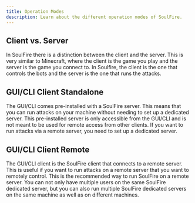 ```yaml
---
title: Operation Modes
description: Learn about the different operation modes of SoulFire.
---
```



## Client vs. Server

In SoulFire there is a distinction between the client and the server.
This is very similar to Minecraft, where the client is the game you play and the server is the game you connect to.
In Soulfire, the client is the one that controls the bots and the server is the one that runs the attacks.

## GUI/CLI Client Standalone

The GUI/CLI comes pre-installed with a SoulFire server.
This means that you can run attacks on your machine without needing to set up a dedicated server.
This pre-installed server is only accessible from the GUI/CLI and is not meant to be used for remote access from other clients.
If you want to run attacks via a remote server, you need to set up a dedicated server.

<Mermaid chart="
graph LR
    subgraph Y[Your machine]
        C[SoulFire client]
        I[SoulFire integrated server]
    end
    subgraph M[Minecraft Server]
    end
    C --> I
    I --> M
" />

## GUI/CLI Client Remote

The GUI/CLI client is the SoulFire client that connects to a remote server.
This is useful if you want to run attacks on a remote server that you want to remotely control.
This is the recommended way to run SoulFire on a remote server.
You can not only have multiple users on the same SoulFire dedicated server,
but you can also run multiple SoulFire dedicated servers on the same machine as well as on different machines.

<Mermaid chart="
graph LR
    subgraph Y[Your machine]
        YourClient[SoulFire client]
    end
    subgraph O[Other user's machine]
        OtherClient[SoulFire client]
    end
    subgraph R[Remote machine]
        S[SoulFire dedicated server]
    end
    subgraph M[Minecraft Server]
    end
    YourClient --> S
    OtherClient --> S
    S --> M
" />
